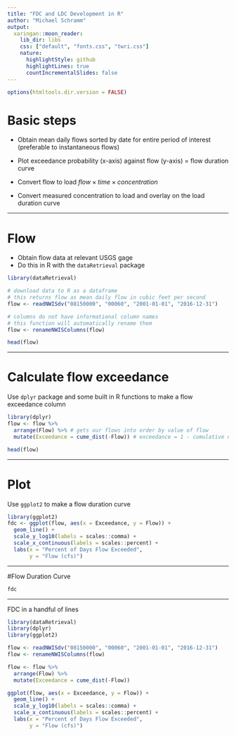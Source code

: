 ```yaml
---
title: "FDC and LDC Development in R"
author: "Michael Schramm"
output:
  xaringan::moon_reader:
    lib_dir: libs
    css: ["default", "fonts.css", "twri.css"]
    nature:
      highlightStyle: github
      highlightLines: true
      countIncrementalSlides: false
---
```


```r
options(htmltools.dir.version = FALSE)
```

# Basic steps

- Obtain mean daily flows sorted by date for entire period of interest (preferable to instantaneous flows)

- Plot exceedance probability (x-axis) against flow (y-axis) $=$ flow duration curve

- Convert flow to load $flow\times time\times concentration$

- Convert measured concentration to load and overlay on the load duration curve

---

# Flow

- Obtain flow data at relevant USGS gage
- Do this in R with the `dataRetrieval` package

```r
library(dataRetrieval)

# download data to R as a dataframe 
# this returns flow as mean daily flow in cubic feet per second
flow <- readNWISdv("08150000", "00060", "2001-01-01", "2016-12-31")

# columns do not have informational column names
# this function will automatically rename them
flow <- renameNWISColumns(flow)
```

```r
head(flow)
```

---

# Calculate flow exceedance
Use `dplyr` package and some built in R functions to make a flow exceedance column

```r
library(dplyr)
flow <- flow %>%
  arrange(Flow) %>% # gets our flows into order by value of flow
  mutate(Exceedance = cume_dist(-Flow)) # exceedance = 1 - cumulative distribution function of flow
```

```r
head(flow)
```

---

# Plot
Use `ggplot2` to make a flow duration curve
```r
library(ggplot2)
fdc <- ggplot(flow, aes(x = Exceedance, y = Flow)) +
  geom_line() +
  scale_y_log10(labels = scales::comma) +
  scale_x_continuous(labels = scales::percent) +
  labs(x = "Percent of Days Flow Exceeded",
       y = "Flow (cfs)")

```

---

#Flow Duration Curve
```r
fdc
```

---
FDC in a handful of lines
```r
library(dataRetrieval)
library(dplyr)
library(ggplot2)

flow <- readNWISdv("08150000", "00060", "2001-01-01", "2016-12-31")
flow <- renameNWISColumns(flow)

flow <- flow %>%
  arrange(Flow) %>% 
  mutate(Exceedance = cume_dist(-Flow))

ggplot(flow, aes(x = Exceedance, y = Flow)) +
  geom_line() +
  scale_y_log10(labels = scales::comma) +
  scale_x_continuous(labels = scales::percent) +
  labs(x = "Percent of Days Flow Exceeded",
       y = "Flow (cfs)")
```

